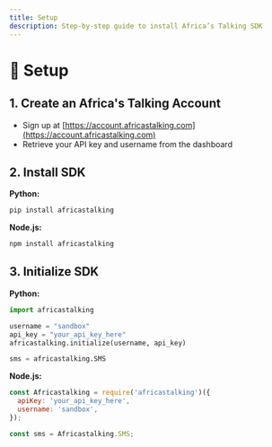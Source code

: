 ```yaml
---
title: Setup
description: Step-by-step guide to install Africa’s Talking SDK
---
```


# 🔧 Setup

## 1. Create an Africa's Talking Account
- Sign up at [https://account.africastalking.com](https://account.africastalking.com)
- Retrieve your API key and username from the dashboard

## 2. Install SDK

**Python:**
```bash
pip install africastalking
```

**Node.js:**
```bash
npm install africastalking
```

## 3. Initialize SDK

**Python:**
```python
import africastalking

username = "sandbox"
api_key = "your_api_key_here"
africastalking.initialize(username, api_key)

sms = africastalking.SMS
```

**Node.js:**
```js
const Africastalking = require('africastalking')({
  apiKey: 'your_api_key_here',
  username: 'sandbox',
});

const sms = Africastalking.SMS;
```